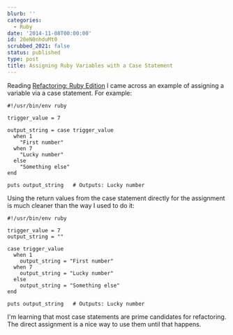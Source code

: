 ```yaml
---
blurb: ''
categories:
  - Ruby
date: '2014-11-08T00:00:00'
id: 20eN0nhduMt0
scrubbed_2021: false
status: published
type: post
title: Assigning Ruby Variables with a Case Statement
---
```


Reading [Refactoring: Ruby Edition](http://smile.amazon.com/dp/0321984137) I came across an example of assigning a variable via a case statement. For example:

```ruby{numberLines: true}
#!/usr/bin/env ruby

trigger_value = 7

output_string = case trigger_value
  when 1
    "First number"
  when 7
    "Lucky number"
  else
    "Something else"
end

puts output_string   # Outputs: Lucky number
```


Using the return values from the case statement directly for the assignment is much cleaner than the way I used to do it:

```ruby{numberLines: true}
#!/usr/bin/env ruby

trigger_value = 7
output_string = ""

case trigger_value
  when 1
    output_string = "First number"
  when 7
    output_string = "Lucky number"
  else
    output_string = "Something else"
end

puts output_string   # Outputs: Lucky number
```


I'm learning that most case statements are prime candidates for refactoring. The direct assignment is a nice way to use them until that happens.

